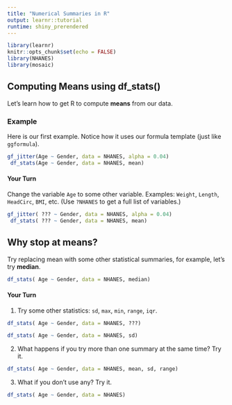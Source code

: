 ```yaml
---
title: "Numerical Summaries in R"
output: learnr::tutorial
runtime: shiny_prerendered
---
```


```r
library(learnr)
knitr::opts_chunk$set(echo = FALSE)
library(NHANES)
library(mosaic)
```


## Computing Means using df_stats()

Let's learn how to get R to compute **means** from our data.



### Example

Here is our first example.  Notice how it uses our 
formula template (just like `ggformula`).


```r
gf_jitter(Age ~ Gender, data = NHANES, alpha = 0.04)
 df_stats(Age ~ Gender, data = NHANES, mean)
```

#### Your Turn

Change the variable `Age` to some other variable.  Examples: `Weight`, `Length`,
`HeadCirc`, `BMI`, etc.  (Use `?NHANES` to get a full list of variables.)

```r
gf_jitter( ??? ~ Gender, data = NHANES, alpha = 0.04)
 df_stats( ??? ~ Gender, data = NHANES, mean)
```

## Why stop at means?

Try replacing mean with some other statistical summaries, for example, let's try **median**.

```r
df_stats( Age ~ Gender, data = NHANES, median)
```

#### Your Turn

1. Try some other statistics: `sd`, `max`, `min`, `range`, `iqr`.

```r
df_stats( Age ~ Gender, data = NHANES, ???)
```


```r
df_stats( Age ~ Gender, data = NHANES, sd)
```


2. What happens if you try more than one summary at the same time? Try it.

```r
df_stats( Age ~ Gender, data = NHANES, mean, sd, range)
```

3. What if you don't use any?  Try it.

```r
df_stats( Age ~ Gender, data = NHANES)
```
